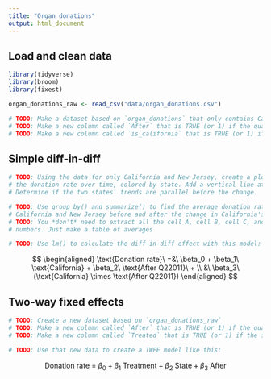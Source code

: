```yaml
---
title: "Organ donations"
output: html_document
---
```


## Load and clean data

```r
library(tidyverse)
library(broom)
library(fixest)

organ_donations_raw <- read_csv("data/organ_donations.csv")
```

```r
# TODO: Make a dataset based on `organ_donations` that only contains California and New Jersey
# TODO: Make a new column called `After` that is TRUE (or 1) if the quarter is Q32011, Q42011, or Q12012 (or if Quarter_num is 4, 5, or 6)
# TODO: Make a new column called `is_california` that is TRUE (or 1) if the state is California
```


## Simple diff-in-diff

```r
# TODO: Using the data for only California and New Jersey, create a plot that shows
# the donation rate over time, colored by state. Add a vertical line at Q22011 (or Quarter_num = 3).
# Determine if the two states' trends are parallel before the change.
```

```r
# TODO: Use group_by() and summarize() to find the average donation rate in
# California and New Jersey before and after the change in California's policy
# TODO: You *don't* need to extract all the cell A, cell B, cell C, and cell D
# numbers. Just make a table of averages
```

```r
# TODO: Use lm() to calculate the diff-in-diff effect with this model:
```

$$
\begin{aligned}
\text{Donation rate}\ =&\ \beta_0 + \beta_1\ \text{California} + \beta_2\ \text{After Q22011}\ + \\
&\ \beta_3\ (\text{California} \times \text{After Q22011})
\end{aligned}
$$


## Two-way fixed effects

```r
# TODO: Create a new dataset based on `organ_donations_raw` 
# TODO: Make a new column called `After` that is TRUE (or 1) if the quarter is Q32011, Q42011, or Q12012 (or if Quarter_num is 4, 5, or 6)
# TODO: Make a new column called `Treated` that is TRUE (or 1) if the state is California and After is TRUE/1
```

```r
# TODO: Use that new data to create a TWFE model like this:
```

$$
\text{Donation rate}\ =\ \beta_0 + \beta_1\ \text{Treatment} + \beta_2\ \text{State} + \beta_3\ \text{After}
$$
